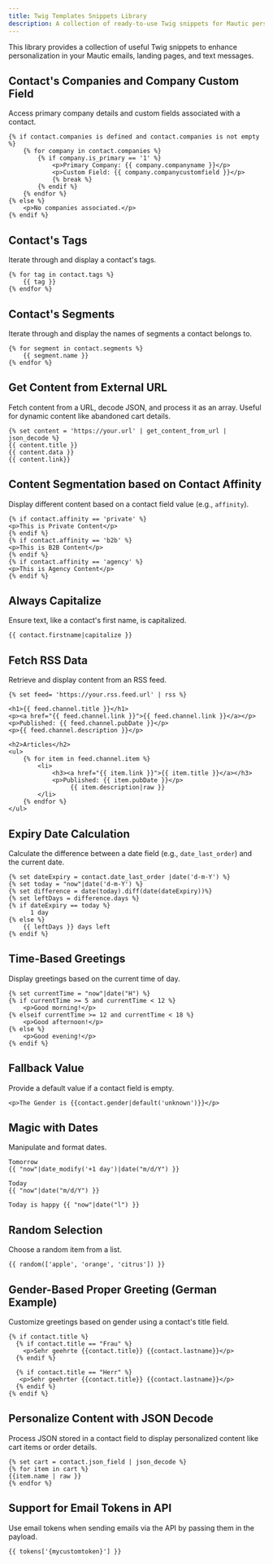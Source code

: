 ```yaml
---
title: Twig Templates Snippets Library
description: A collection of ready-to-use Twig snippets for Mautic personalization.
---
```


This library provides a collection of useful Twig snippets to enhance personalization in your Mautic emails, landing pages, and text messages.

## Contact's Companies and Company Custom Field

Access primary company details and custom fields associated with a contact.

```twig
{% if contact.companies is defined and contact.companies is not empty %}
    {% for company in contact.companies %}
        {% if company.is_primary == '1' %}
            <p>Primary Company: {{ company.companyname }}</p>
            <p>Custom Field: {{ company.companycustomfield }}</p>
            {% break %}
        {% endif %}
    {% endfor %}
{% else %}
    <p>No companies associated.</p>
{% endif %}
```

## Contact's Tags

Iterate through and display a contact's tags.

```twig
{% for tag in contact.tags %}
    {{ tag }}
{% endfor %}
```

## Contact's Segments

Iterate through and display the names of segments a contact belongs to.

```twig
{% for segment in contact.segments %}
    {{ segment.name }}
{% endfor %}
```

## Get Content from External URL

Fetch content from a URL, decode JSON, and process it as an array. Useful for dynamic content like abandoned cart details.

```twig
{% set content = 'https://your.url' | get_content_from_url | json_decode %}
{{ content.title }}
{{ content.data }}
{{ content.link}}
```

## Content Segmentation based on Contact Affinity

Display different content based on a contact field value (e.g., `affinity`).

```twig
{% if contact.affinity == 'private' %}
<p>This is Private Content</p>
{% endif %}
{% if contact.affinity == 'b2b' %}
<p>This is B2B Content</p>
{% endif %}
{% if contact.affinity == 'agency' %}
<p>This is Agency Content</p>
{% endif %}
```

## Always Capitalize

Ensure text, like a contact's first name, is capitalized.

```twig
{{ contact.firstname|capitalize }}
```

## Fetch RSS Data

Retrieve and display content from an RSS feed.

```twig
{% set feed= 'https://your.rss.feed.url' | rss %}

<h1>{{ feed.channel.title }}</h1>
<p><a href="{{ feed.channel.link }}">{{ feed.channel.link }}</a></p>
<p>Published: {{ feed.channel.pubDate }}</p>
<p>{{ feed.channel.description }}</p>

<h2>Articles</h2>
<ul>
    {% for item in feed.channel.item %}
        <li>
            <h3><a href="{{ item.link }}">{{ item.title }}</a></h3>
            <p>Published: {{ item.pubDate }}</p>
                 {{ item.description|raw }}
        </li>
    {% endfor %}
</ul>
```

## Expiry Date Calculation

Calculate the difference between a date field (e.g., `date_last_order`) and the current date.

```twig
{% set dateExpiry = contact.date_last_order |date('d-m-Y') %}
{% set today = "now"|date('d-m-Y') %}
{% set difference = date(today).diff(date(dateExpiry))%}
{% set leftDays = difference.days %}
{% if dateExpiry == today %}
      1 day
{% else %}
    {{ leftDays }} days left
{% endif %}
```

## Time-Based Greetings

Display greetings based on the current time of day.

```twig
{% set currentTime = "now"|date("H") %}
{% if currentTime >= 5 and currentTime < 12 %}
    <p>Good morning!</p>
{% elseif currentTime >= 12 and currentTime < 18 %}
    <p>Good afternoon!</p>
{% else %}
    <p>Good evening!</p>
{% endif %}
```

## Fallback Value

Provide a default value if a contact field is empty.

```twig
<p>The Gender is {{contact.gender|default('unknown')}}</p>
```

## Magic with Dates

Manipulate and format dates.

```twig
Tomorrow
{{ "now"|date_modify('+1 day')|date("m/d/Y") }}

Today
{{ "now"|date("m/d/Y") }}

Today is happy {{ "now"|date("l") }}
```

## Random Selection

Choose a random item from a list.

```twig
{{ random(['apple', 'orange', 'citrus']) }}
```

## Gender-Based Proper Greeting (German Example)

Customize greetings based on gender using a contact's title field.

```twig
{% if contact.title %}
  {% if contact.title == "Frau" %}
    <p>Sehr geehrte {{contact.title}} {{contact.lastname}}</p>
  {% endif %}

  {% if contact.title == "Herr" %}
   <p>Sehr geehrter {{contact.title}} {{contact.lastname}}</p>
  {% endif %}
{% endif %}
```

## Personalize Content with JSON Decode

Process JSON stored in a contact field to display personalized content like cart items or order details.

```twig
{% set cart = contact.json_field | json_decode %}
{% for item in cart %}
{{item.name | raw }}
{% endfor %}
```

## Support for Email Tokens in API

Use email tokens when sending emails via the API by passing them in the payload.

```twig
{{ tokens['{mycustomtoken}'] }}
```
